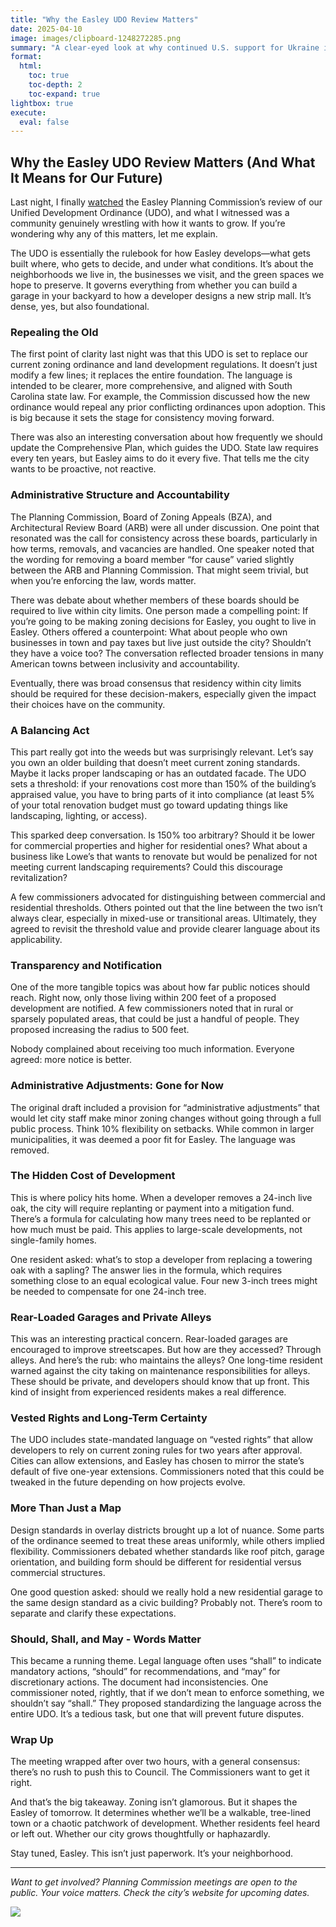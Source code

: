 ```yaml
---
title: "Why the Easley UDO Review Matters"
date: 2025-04-10
image: images/clipboard-1248272285.png
summary: "A clear-eyed look at why continued U.S. support for Ukraine is not just a moral stance, but a strategic investment in America’s economic strength, global influence, and long-term national security."
format:
  html:
    toc: true
    toc-depth: 2
    toc-expand: true
lightbox: true
execute: 
  eval: false
---
```


## **Why the Easley UDO Review Matters (And What It Means for Our Future)**

Last night, I finally [watched](https://www.youtube.com/watch?v=rXe8e93s9Ws&t=196s) the Easley Planning Commission's review of our Unified Development Ordinance (UDO), and what I witnessed was a community genuinely wrestling with how it wants to grow. If you're wondering why any of this matters, let me explain.

The UDO is essentially the rulebook for how Easley develops—what gets built where, who gets to decide, and under what conditions. It's about the neighborhoods we live in, the businesses we visit, and the green spaces we hope to preserve. It governs everything from whether you can build a garage in your backyard to how a developer designs a new strip mall. It's dense, yes, but also foundational.

### Repealing the Old

The first point of clarity last night was that this UDO is set to replace our current zoning ordinance and land development regulations. It doesn't just modify a few lines; it replaces the entire foundation. The language is intended to be clearer, more comprehensive, and aligned with South Carolina state law. For example, the Commission discussed how the new ordinance would repeal any prior conflicting ordinances upon adoption. This is big because it sets the stage for consistency moving forward.

There was also an interesting conversation about how frequently we should update the Comprehensive Plan, which guides the UDO. State law requires every ten years, but Easley aims to do it every five. That tells me the city wants to be proactive, not reactive.

### Administrative Structure and Accountability

The Planning Commission, Board of Zoning Appeals (BZA), and Architectural Review Board (ARB) were all under discussion. One point that resonated was the call for consistency across these boards, particularly in how terms, removals, and vacancies are handled. One speaker noted that the wording for removing a board member "for cause" varied slightly between the ARB and Planning Commission. That might seem trivial, but when you're enforcing the law, words matter.

There was debate about whether members of these boards should be required to live within city limits. One person made a compelling point: If you’re going to be making zoning decisions for Easley, you ought to live in Easley. Others offered a counterpoint: What about people who own businesses in town and pay taxes but live just outside the city? Shouldn’t they have a voice too? The conversation reflected broader tensions in many American towns between inclusivity and accountability.

Eventually, there was broad consensus that residency within city limits should be required for these decision-makers, especially given the impact their choices have on the community.

### A Balancing Act

This part really got into the weeds but was surprisingly relevant. Let's say you own an older building that doesn’t meet current zoning standards. Maybe it lacks proper landscaping or has an outdated facade. The UDO sets a threshold: if your renovations cost more than 150% of the building's appraised value, you have to bring parts of it into compliance (at least 5% of your total renovation budget must go toward updating things like landscaping, lighting, or access).

This sparked deep conversation. Is 150% too arbitrary? Should it be lower for commercial properties and higher for residential ones? What about a business like Lowe’s that wants to renovate but would be penalized for not meeting current landscaping requirements? Could this discourage revitalization?

A few commissioners advocated for distinguishing between commercial and residential thresholds. Others pointed out that the line between the two isn’t always clear, especially in mixed-use or transitional areas. Ultimately, they agreed to revisit the threshold value and provide clearer language about its applicability.

### Transparency and Notification

One of the more tangible topics was about how far public notices should reach. Right now, only those living within 200 feet of a proposed development are notified. A few commissioners noted that in rural or sparsely populated areas, that could be just a handful of people. They proposed increasing the radius to 500 feet.

Nobody complained about receiving too much information. Everyone agreed: more notice is better.

### Administrative Adjustments: Gone for Now

The original draft included a provision for "administrative adjustments" that would let city staff make minor zoning changes without going through a full public process. Think 10% flexibility on setbacks. While common in larger municipalities, it was deemed a poor fit for Easley. The language was removed.

### The Hidden Cost of Development

This is where policy hits home. When a developer removes a 24-inch live oak, the city will require replanting or payment into a mitigation fund. There’s a formula for calculating how many trees need to be replanted or how much must be paid. This applies to large-scale developments, not single-family homes.

One resident asked: what’s to stop a developer from replacing a towering oak with a sapling? The answer lies in the formula, which requires something close to an equal ecological value. Four new 3-inch trees might be needed to compensate for one 24-inch tree.

### Rear-Loaded Garages and Private Alleys

This was an interesting practical concern. Rear-loaded garages are encouraged to improve streetscapes. But how are they accessed? Through alleys. And here’s the rub: who maintains the alleys? One long-time resident warned against the city taking on maintenance responsibilities for alleys. These should be private, and developers should know that up front. This kind of insight from experienced residents makes a real difference.

### Vested Rights and Long-Term Certainty

The UDO includes state-mandated language on "vested rights" that allow developers to rely on current zoning rules for two years after approval. Cities can allow extensions, and Easley has chosen to mirror the state’s default of five one-year extensions. Commissioners noted that this could be tweaked in the future depending on how projects evolve.

### More Than Just a Map

Design standards in overlay districts brought up a lot of nuance. Some parts of the ordinance seemed to treat these areas uniformly, while others implied flexibility. Commissioners debated whether standards like roof pitch, garage orientation, and building form should be different for residential versus commercial structures.

One good question asked: should we really hold a new residential garage to the same design standard as a civic building? Probably not. There’s room to separate and clarify these expectations.

### Should, Shall, and May - Words Matter

This became a running theme. Legal language often uses “shall” to indicate mandatory actions, “should” for recommendations, and “may” for discretionary actions. The document had inconsistencies. One commissioner noted, rightly, that if we don’t mean to enforce something, we shouldn’t say “shall.” They proposed standardizing the language across the entire UDO. It’s a tedious task, but one that will prevent future disputes.

### Wrap Up

The meeting wrapped after over two hours, with a general consensus: there's no rush to push this to Council. The Commissioners want to get it right.

And that’s the big takeaway. Zoning isn’t glamorous. But it shapes the Easley of tomorrow. It determines whether we’ll be a walkable, tree-lined town or a chaotic patchwork of development. Whether residents feel heard or left out. Whether our city grows thoughtfully or haphazardly.

Stay tuned, Easley. This isn’t just paperwork. It’s your neighborhood.

------------------------------------------------------------------------

*Want to get involved? Planning Commission meetings are open to the public. Your voice matters. Check the city’s website for upcoming dates.*

![](images/clipboard-1248272285.png)

